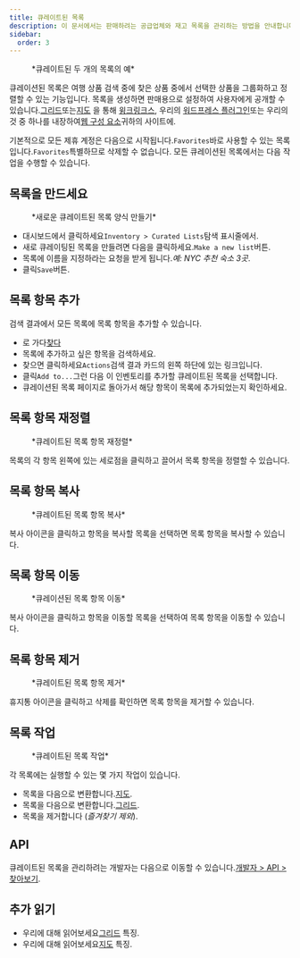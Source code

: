 ```yaml
---
title: 큐레이트된 목록
description: 이 문서에서는 판매하려는 공급업체와 재고 목록을 관리하는 방법을 안내합니다.
sidebar:
  order: 3
---
```


<figure>
  <CloudinaryImage width="700" height="225" resize="scale" quality="best" alt="큐레이트된 목록" src="academy/curated-lists" errorImage="noimage_opaque_nyrtl0.png" />

  <figcaption>*큐레이트된 두 개의 목록의 예*</figcaption>
</figure>


큐레이션된 목록은 여행 상품 검색 중에 찾은 상품 중에서 선택한 상품을 그룹화하고 정렬할 수 있는 기능입니다.
목록을 생성하면 판매용으로 설정하여 사용자에게 공개할 수 있습니다.[그리드](/studio/grids)또는[지도](/studio/maps) 을 통해 [윙크링크스](/link-manager/wink-links), 우리의 [워드프레스 플러그인](/developers/wordpress/)또는 우리의 것 중 하나를 내장하여[웹 구성 요소](/developers/web-components)귀하의 사이트에.

기본적으로 모든 제휴 계정은 다음으로 시작됩니다.`Favorites`바로 사용할 수 있는 목록입니다.`Favorites`특별하므로 삭제할 수 없습니다.
모든 큐레이션된 목록에서는 다음 작업을 수행할 수 있습니다.

## 목록을 만드세요

<figure>
  <CloudinaryImage width="350" height="219" resize="scale" quality="best" alt="큐레이트된 목록 만들기" src="academy/create-curated-list" errorImage="noimage_opaque_nyrtl0.png" />

  <figcaption>*새로운 큐레이트된 목록 양식 만들기*</figcaption>
</figure>


* 대시보드에서 클릭하세요`Inventory > Curated Lists`탐색 표시줄에서.
* 새로 큐레이팅된 목록을 만들려면 다음을 클릭하세요.`Make a new list`버튼.
* 목록에 이름을 지정하라는 요청을 받게 됩니다.*예: NYC 추천 숙소 3곳*.
* 클릭`Save`버튼.

## 목록 항목 추가

검색 결과에서 모든 목록에 목록 항목을 추가할 수 있습니다.

* 로 가다[찾다](/studio/search)
* 목록에 추가하고 싶은 항목을 검색하세요.
* 찾으면 클릭하세요`Actions`검색 결과 카드의 왼쪽 하단에 있는 링크입니다.
* 클릭`Add to...`그런 다음 이 인벤토리를 추가할 큐레이트된 목록을 선택합니다.
* 큐레이션된 목록 페이지로 돌아가서 해당 항목이 목록에 추가되었는지 확인하세요.

## 목록 항목 재정렬

<figure>
  <CloudinaryImage width="350" height="183" resize="scale" quality="best" alt="큐레이트된 목록 항목 재정렬" src="academy/reorder-curated-list" errorImage="noimage_opaque_nyrtl0.png" />

  <figcaption>*큐레이트된 목록 항목 재정렬*</figcaption>
</figure>


목록의 각 항목 왼쪽에 있는 세로점을 클릭하고 끌어서 목록 항목을 정렬할 수 있습니다.

## 목록 항목 복사

<figure>
  <CloudinaryImage width="450" height="178" resize="scale" quality="best" alt="큐레이트된 목록 항목에 복사" src="academy/copy-to-curated-list" errorImage="noimage_opaque_nyrtl0.png" />

  <figcaption>*큐레이트된 목록 항목 복사*</figcaption>
</figure>


복사 아이콘을 클릭하고 항목을 복사할 목록을 선택하면 목록 항목을 복사할 수 있습니다.

## 목록 항목 이동

<figure>
  <CloudinaryImage width="450" height="173" resize="scale" quality="best" alt="큐레이션된 목록 항목 이동" src="academy/move-to-curated-list" errorImage="noimage_opaque_nyrtl0.png" />

  <figcaption>*큐레이션된 목록 항목 이동*</figcaption>
</figure>


복사 아이콘을 클릭하고 항목을 이동할 목록을 선택하여 목록 항목을 이동할 수 있습니다.

## 목록 항목 제거

<figure>
  <CloudinaryImage width="350" height="216" resize="scale" quality="best" alt="큐레이트된 목록 항목 제거" src="academy/remove-curated-list-item" errorImage="noimage_opaque_nyrtl0.png" />

  <figcaption>*큐레이트된 목록 항목 제거*</figcaption>
</figure>


휴지통 아이콘을 클릭하고 삭제를 확인하면 목록 항목을 제거할 수 있습니다.

## 목록 작업

<figure>
  <CloudinaryImage width="350" height="183" resize="scale" quality="best" alt="큐레이트된 목록 작업" src="academy/curated-list-actions" errorImage="noimage_opaque_nyrtl0.png" />

  <figcaption>*큐레이트된 목록 작업*</figcaption>
</figure>


각 목록에는 실행할 수 있는 몇 가지 작업이 있습니다.

* 목록을 다음으로 변환합니다.[지도](/studio/maps).
* 목록을 다음으로 변환합니다.[그리드](/studio/grids).
* 목록을 제거합니다 (*즐겨찾기 제외*).

## API

큐레이트된 목록을 관리하려는 개발자는 다음으로 이동할 수 있습니다.[개발자 > API > 찾아보기](/developers/apis/#browse-api).

## 추가 읽기

* 우리에 대해 읽어보세요[그리드](/studio/grids) 특징.
* 우리에 대해 읽어보세요[지도](/studio/maps) 특징.


